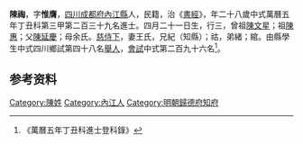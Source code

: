 {{明清人物信息框
| 姓名 = 陳祹
| 原名 =
| 圖片名稱= 
| 圖片大小 =
| 圖片說明 = 
| 最高職務 =
| 國家 = 大明 
| 爵位 =
| 籍貫 = [[四川|四川]][[成都府|成都府]][[內江縣|內江縣]]
| 族裔 = 
| 旗籍 = 
| 字號 = 
| 諡號 =
| 出生日期 = 四月二十一日
| 出生地點 =
| 逝世日期 = 
| 逝世地點 =
| 墓葬 =
| 配偶 = 王氏
| 親屬 = 曾祖[[陳文星|陳文星]]，祖[[陳惠|陳惠]]，父[[陳延慶|陳延慶]]，母余氏
| 出身 =
* 萬曆五年丁丑科進士
| 經歷 =
| 著作 =  
*
*
*
}}
'''陳祹'''{{BD|1550年||1609年||}}，字'''惟膺'''，[[四川|四川]][[成都府|成都府]][[內江縣|內江縣]]人，民籍，治《[[書經|書經]]》，年二十八歲中式萬曆五年丁丑科第三甲第二百三十九名進士。四月二十一日生，行三，曾祖[[陳文星|陳文星]]；祖[[陳惠|陳惠]]；父[[陳延慶|陳延慶]]；母余氏。[[慈侍下|慈侍下]]，妻王氏，兄紀（知縣）；祜，弟緒；綰。由縣學生中式四川鄉試第四十八名[[舉人|舉人]]，[[會試|會試]]中式第二百九十六名<ref>《萬曆五年丁丑科進士登科錄》</ref>。

== 参考资料 ==
{{reflist}}

{{start box}}
{{s-off}}
{{s-vacant|unkn|last=[[謝裘|謝裘]]}}
{{s-title|明朝歸德府知府|萬曆年間－1592年}}
{{s-vacant|unkn|next=[[丘度|丘度]]}}
{{end box}}

{{萬曆五年丁丑科殿试金榜}}

{{Authority control}}

{{DEFAULTSORT:}}
[[Category:陳姓|Category:陳姓]]
[[Category:內江人|Category:內江人]]
[[Category:明朝歸德府知府|Category:明朝歸德府知府]]


{{明朝人物小作品}}